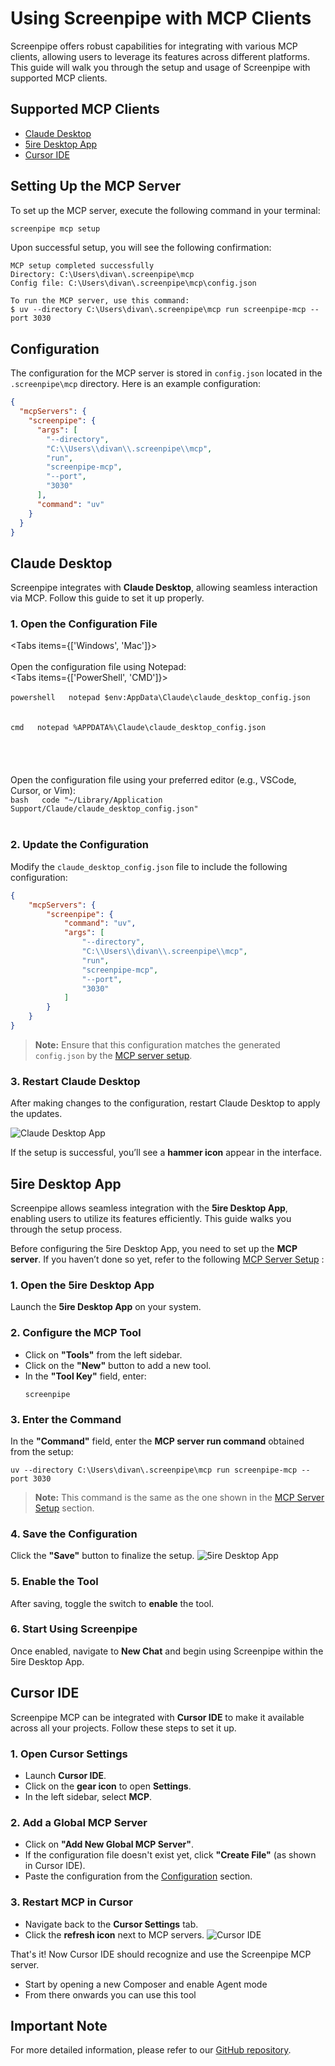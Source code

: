 
# Using Screenpipe with MCP Clients

Screenpipe offers robust capabilities for integrating with various MCP clients, allowing users to leverage its features across different platforms. This guide will walk you through the setup and usage of Screenpipe with supported MCP clients.

## Supported MCP Clients

- [Claude Desktop](#claude-desktop)
- [5ire Desktop App](#5ire-desktop-app)
- [Cursor IDE](#cursor-ide)

## Setting Up the MCP Server

To set up the MCP server, execute the following command in your terminal:

```bash
screenpipe mcp setup
```

Upon successful setup, you will see the following confirmation:

```
MCP setup completed successfully
Directory: C:\Users\divan\.screenpipe\mcp
Config file: C:\Users\divan\.screenpipe\mcp\config.json

To run the MCP server, use this command:
$ uv --directory C:\Users\divan\.screenpipe\mcp run screenpipe-mcp --port 3030
```

## Configuration

The configuration for the MCP server is stored in `config.json` located in the `.screenpipe\mcp` directory. Here is an example configuration:

```json
{
  "mcpServers": {
    "screenpipe": {
      "args": [
        "--directory",
        "C:\\Users\\divan\\.screenpipe\\mcp",
        "run",
        "screenpipe-mcp",
        "--port",
        "3030"
      ],
      "command": "uv"
    }
  }
}
```

## Claude Desktop

Screenpipe integrates with **Claude Desktop**, allowing seamless interaction via MCP. Follow this guide to set it up properly.

### 1. Open the Configuration File  

<Tabs items={['Windows', 'Mac']}>  
  <Tab>  
  Open the configuration file using Notepad:  
    <Tabs items={['PowerShell', 'CMD']}>  
      <Tab>  
        ```powershell  
        notepad $env:AppData\Claude\claude_desktop_config.json  
        ```  
      </Tab>  
      <Tab>  
        ```cmd  
        notepad %APPDATA%\Claude\claude_desktop_config.json  
        ```  
      </Tab>  
    </Tabs>  
  </Tab>  
  <Tab>  
    Open the configuration file using your preferred editor (e.g., VSCode, Cursor, or Vim):  
    ```bash  
    code "~/Library/Application Support/Claude/claude_desktop_config.json"  
    ```  
  </Tab>  
</Tabs>  

### 2. Update the Configuration  

Modify the `claude_desktop_config.json` file to include the following configuration:  

```json
{
    "mcpServers": {
        "screenpipe": {
            "command": "uv",
            "args": [
                "--directory",
                "C:\\Users\\divan\\.screenpipe\\mcp",
                "run",
                "screenpipe-mcp",
                "--port",
                "3030"
            ]
        }
    }
}
```  

> **Note:** Ensure that this configuration matches the generated `config.json` by the [MCP server setup](#setting-up-the-mcp-server).  

### 3. Restart Claude Desktop  

After making changes to the configuration, restart Claude Desktop to apply the updates.  

<Image  
  src="/claude-setup.gif"  
  alt="Claude Desktop App"  
  width={800}  
  height={450}  
  className="rounded-lg"
  unoptimized 
/>  

If the setup is successful, you’ll see a **hammer icon** appear in the interface.  

## 5ire Desktop App

Screenpipe allows seamless integration with the **5ire Desktop App**, enabling users to utilize its features efficiently. This guide walks you through the setup process.

Before configuring the 5ire Desktop App, you need to set up the **MCP server**. If you haven’t done so yet, refer to the following [MCP Server Setup](#setting-up-the-mcp-server) :

### 1. Open the 5ire Desktop App
Launch the **5ire Desktop App** on your system.

### 2. Configure the MCP Tool
- Click on **"Tools"** from the left sidebar.
- Click on the **"New"** button to add a new tool.
- In the **"Tool Key"** field, enter:  
  ```
  screenpipe
  ```

### 3. Enter the Command
In the **"Command"** field, enter the **MCP server run command** obtained from the setup:

```
uv --directory C:\Users\divan\.screenpipe\mcp run screenpipe-mcp --port 3030
```

> **Note:** This command is the same as the one shown in the [MCP Server Setup](#setting-up-the-mcp-server) section.

### 4. Save the Configuration
Click the **"Save"** button to finalize the setup.
    <Image 
      src="/5ire-setup.gif" 
      alt="5ire Desktop App" 
      width={800} 
      height={450}
      className="rounded-lg"
      unoptimized
    />

### 5. Enable the Tool
After saving, toggle the switch to **enable** the tool.

### 6. Start Using Screenpipe
Once enabled, navigate to **New Chat** and begin using Screenpipe within the 5ire Desktop App.


## Cursor IDE


Screenpipe MCP can be integrated with **Cursor IDE** to make it available across all your projects. Follow these steps to set it up.

### 1. Open Cursor Settings
- Launch **Cursor IDE**.
- Click on the **gear icon** to open **Settings**.
- In the left sidebar, select **MCP**.

### 2. Add a Global MCP Server
- Click on **"Add New Global MCP Server"**.
- If the configuration file doesn't exist yet, click **"Create File"** (as shown in Cursor IDE).
- Paste the configuration from the [Configuration](#configuration) section.

### 3. Restart MCP in Cursor
- Navigate back to the **Cursor Settings** tab.
- Click the **refresh icon** next to MCP servers.
    <Image 
      src="/cursor-setup.gif" 
      alt="Cursor IDE" 
      width={800} 
      height={450}
      className="rounded-lg"
      unoptimized
    />

That's it! Now Cursor IDE should recognize and use the Screenpipe MCP server.
- Start by opening a new Composer and enable Agent mode
- From there onwards you can use this tool


## Important Note

For more detailed information, please refer to our [GitHub repository](https://github.com/mediar-ai/screenpipe/tree/main/screenpipe-integrations/screenpipe-mcp). 